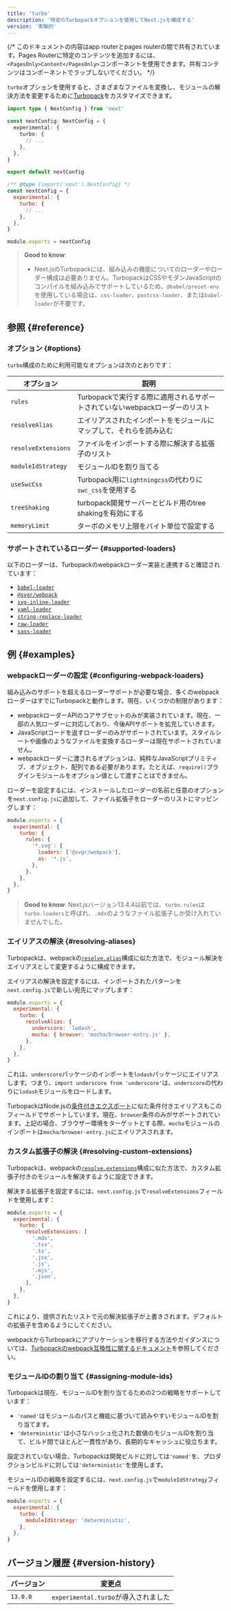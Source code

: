 ```yaml
---
title: 'turbo'
description: '特定のTurbopackオプションを使用してNext.jsを構成する'
version: '実験的'
---
```


{/* このドキュメントの内容はapp routerとpages routerの間で共有されています。Pages Routerに特定のコンテンツを追加するには、`<PagesOnly>Content</PagesOnly>`コンポーネントを使用できます。共有コンテンツはコンポーネントでラップしないでください。 */}

`turbo`オプションを使用すると、さまざまなファイルを変換し、モジュールの解決方法を変更するために[Turbopack](/docs/architecture/turbopack)をカスタマイズできます。

<Tabs>
<TabItem value="ts" label="TypeScript">

```ts title="next.config.ts" switcher
import type { NextConfig } from 'next'

const nextConfig: NextConfig = {
  experimental: {
    turbo: {
      // ...
    },
  },
}

export default nextConfig
```

</TabItem>
<TabItem value="js" label="JavaScript">

```js title="next.config.js" switcher
/** @type {import('next').NextConfig} */
const nextConfig = {
  experimental: {
    turbo: {
      // ...
    },
  },
}

module.exports = nextConfig
```

</TabItem>
</Tabs>

> **Good to know**:
>
> - Next.jsのTurbopackには、組み込みの機能についてのローダーやローダー構成は必要ありません。TurbopackはCSSやモダンJavaScriptのコンパイルを組み込みでサポートしているため、`@babel/preset-env`を使用している場合は、`css-loader`、`postcss-loader`、または`babel-loader`が不要です。

## 参照 {#reference}

### オプション {#options}

`turbo`構成のために利用可能なオプションは次のとおりです：

| オプション          | 説明                                                                         |
| ------------------- | ---------------------------------------------------------------------------- |
| `rules`             | Turbopackで実行する際に適用されるサポートされていないwebpackローダーのリスト |
| `resolveAlias`      | エイリアスされたインポートをモジュールにマップして、それらを読み込む         |
| `resolveExtensions` | ファイルをインポートする際に解決する拡張子のリスト                           |
| `moduleIdStrategy`  | モジュールIDを割り当てる                                                     |
| `useSwcCss`         | Turbopack用に`lightningcss`の代わりに`swc_css`を使用する                     |
| `treeShaking`       | turbopack開発サーバーとビルド用のtree shakingを有効にする                    |
| `memoryLimit`       | ターボのメモリ上限をバイト単位で設定する                                     |

### サポートされているローダー {#supported-loaders}

以下のローダーは、Turbopackのwebpackローダー実装と連携すると確認されています：

- [`babel-loader`](https://www.npmjs.com/package/babel-loader)
- [`@svgr/webpack`](https://www.npmjs.com/package/@svgr/webpack)
- [`svg-inline-loader`](https://www.npmjs.com/package/svg-inline-loader)
- [`yaml-loader`](https://www.npmjs.com/package/yaml-loader)
- [`string-replace-loader`](https://www.npmjs.com/package/string-replace-loader)
- [`raw-loader`](https://www.npmjs.com/package/raw-loader)
- [`sass-loader`](https://www.npmjs.com/package/sass-loader)

## 例 {#examples}

### webpackローダーの設定 {#configuring-webpack-loaders}

組み込みのサポートを超えるローダーサポートが必要な場合、多くのwebpackローダーはすでにTurbopackと動作します。現在、いくつかの制限があります：

- webpackローダーAPIのコアサブセットのみが実装されています。現在、一部の人気ローダーに対応しており、今後APIサポートを拡充していきます。
- JavaScriptコードを返すローダーのみがサポートされています。スタイルシートや画像のようなファイルを変換するローダーは現在サポートされていません。
- webpackローダーに渡されるオプションは、純粋なJavaScriptプリミティブ、オブジェクト、配列である必要があります。たとえば、`require()`プラグインモジュールをオプション値として渡すことはできません。

ローダーを設定するには、インストールしたローダーの名前と任意のオプションを`next.config.js`に追加して、ファイル拡張子をローダーのリストにマッピングします：

```js title="next.config.js"
module.exports = {
  experimental: {
    turbo: {
      rules: {
        '*.svg': {
          loaders: ['@svgr/webpack'],
          as: '*.js',
        },
      },
    },
  },
}
```

> **Good to know**: Next.jsバージョン13.4.4以前では、`turbo.rules`は`turbo.loaders`と呼ばれ、`.mdx`のようなファイル拡張子しか受け入れていませんでした。

### エイリアスの解決 {#resolving-aliases}

Turbopackは、webpackの[`resolve.alias`](https://webpack.js.org/configuration/resolve/#resolvealias)構成に似た方法で、モジュール解決をエイリアスとして変更するように構成できます。

エイリアスの解決を設定するには、インポートされたパターンを`next.config.js`で新しい宛先にマップします：

```js title="next.config.js"
module.exports = {
  experimental: {
    turbo: {
      resolveAlias: {
        underscore: 'lodash',
        mocha: { browser: 'mocha/browser-entry.js' },
      },
    },
  },
}
```

これは、`underscore`パッケージのインポートを`lodash`パッケージにエイリアスします。つまり、`import underscore from 'underscore'`は、`underscore`の代わりに`lodash`モジュールをロードします。

TurbopackはNode.jsの[条件付きエクスポート](https://nodejs.org/docs/latest-v18.x/api/packages.html#conditional-exports)に似た条件付きエイリアスもこのフィールドでサポートしています。現在、`browser`条件のみがサポートされています。上記の場合、ブラウザー環境をターゲットとする際、`mocha`モジュールのインポートは`mocha/browser-entry.js`にエイリアスされます。

### カスタム拡張子の解決 {#resolving-custom-extensions}

Turbopackは、webpackの[`resolve.extensions`](https://webpack.js.org/configuration/resolve/#resolveextensions)構成に似た方法で、カスタム拡張子付きのモジュールを解決するように設定できます。

解決する拡張子を設定するには、`next.config.js`で`resolveExtensions`フィールドを使用します：

```js title="next.config.js"
module.exports = {
  experimental: {
    turbo: {
      resolveExtensions: [
        '.mdx',
        '.tsx',
        '.ts',
        '.jsx',
        '.js',
        '.mjs',
        '.json',
      ],
    },
  },
}
```

これにより、提供されたリストで元の解決拡張子が上書きされます。デフォルトの拡張子を含めるようにしてください。

webpackからTurbopackにアプリケーションを移行する方法やガイダンスについては、[Turbopackのwebpack互換性に関するドキュメント](https://turbo.build/pack/docs/migrating-from-webpack)を参照してください。

### モジュールIDの割り当て {#assigning-module-ids}

Turbopackは現在、モジュールIDを割り当てるための2つの戦略をサポートしています：

- `'named'`はモジュールのパスと機能に基づいて読みやすいモジュールIDを割り当てます。
- `'deterministic'`は小さなハッシュ化された数値のモジュールIDを割り当て、ビルド間でほとんど一貫性があり、長期的なキャッシュに役立ちます。

設定されていない場合、Turbopackは開発ビルドに対しては`'named'`を、プロダクションビルドに対しては`'deterministic'`を使用します。

モジュールIDの戦略を設定するには、`next.config.js`で`moduleIdStrategy`フィールドを使用します：

```js title="next.config.js"
module.exports = {
  experimental: {
    turbo: {
      moduleIdStrategy: 'deterministic',
    },
  },
}
```

## バージョン履歴 {#version-history}

| バージョン | 変更点                               |
| ---------- | ------------------------------------ |
| `13.0.0`   | `experimental.turbo`が導入されました |
